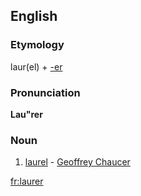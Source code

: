 ==English==

===Etymology===
laur(el) + [[-er]]

===Pronunciation===
'''Lau"rer'''
{{rfp|lang=en}}

===Noun===
{{infl|en|noun}}

# {{obsolete}} [[laurel]] - [[w:Geoffrey Chaucer|Geoffrey Chaucer]]

[[fr:laurer]]